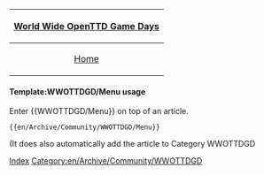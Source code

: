 {|
|-
! align="center" colspan="6"|[[en/Archive/Community/World Wide OpenTTD Game Day|World Wide OpenTTD Game Days]]
|-
| [[en/Archive/Community/World Wide OpenTTD Game Day|Home]]
| [[en/Archive/Community/World Wide OpenTTD Game Day/3|Day 3]]
| Downloads
| Server
| Forums
| Blog
| [[Category:en/Archive/Community/WWOTTDGD|Index]]
|}
<noinclude>
====Template:WWOTTDGD/Menu usage====
Enter <nowiki>{{</nowiki>WWOTTDGD/Menu<nowiki>}}</nowiki> on top of an article.
<pre>{{en/Archive/Community/WWOTTDGD/Menu}}</pre>
(It does also automatically add the article to Category WWOTTDGD
</noinclude>

[[Category:en/Archive/Community/WWOTTDGD]]